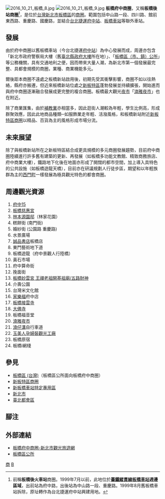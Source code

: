 [[File:2016_10_21_板橋_8.jpg|thumb]]
[[File:2016_10_21_板橋_9.jpg|thumb]]
'''板橋府中商圈'''，又稱'''板橋後站商圈'''<ref>前稱'''板橋後火車站'''商圈。1999年7月以前，此地位於'''[[縱貫線_(北段)|臺鐵縱貫線]][[板橋車站_(臺灣)#歷史|板橋車站]]週邊區域'''，出前站為府中路，出後站為中山路一段、重慶路。1999年8月舊板橋車站拆除，原址轉作為台北捷運府中站興建用地。</ref>，是位於[[台灣|台灣]][[新北市|新北市]][[板橋區_(台灣)|板橋區]]的[[商圈|商圈]]。範圍包括中山路一段、四川路、館前東西路、重慶路、國慶路，並結合[[台北捷運|台北捷運]][[府中站_(臺灣)|府中站]]、[[板橋車站_(臺灣)|板橋車站]]等聯外車站。

==發展==
{{See also|l1=臺鐵板橋車站歷史|板橋車站 (臺灣)#歷史|l2=舊台北縣政府大樓|新北市政府#市政府大樓|板橋區 (台灣)}}
由於府中商圈以舊板橋車站（今台北捷運[[府中站_(臺灣)|府中站]]）為中心發展而成，周邊亦包含「新北市政府警察局大樓（舊[[新北市政府#市政府大樓|臺北縣政府大樓]]所在地）」、「[[板橋區_(新北市)|板橋]][[公所_(中華民國)|區（市、鎮）公所]]」等公務機關，具有交通地利之便，因而帶來大量人潮，為新北市第一個發展最完整、具都會規模的商圈，業種、商業機能多元。

爾後距本商圈不遠處之板橋新站啟用後，初期先受其衝擊影響，商圈不如以往熱絡，縣府亦搬遷，但近來板橋新站位處之[[新板特區|新板特區]]蓬勃發展並持續擴張，開始進而與府中商圈逐漸融合發展成更完整的複合商圈。板橋最大觀光[[夜市|夜市]]「[[湳雅夜市|湳雅夜市]]」也在附近。

除了商業匯集，由於[[補教業|補教業]]亦相當多，因此逛街人潮較為年輕，學生比例高，形成群聚效應，因此此地商品種類─如服飾業走年輕、活潑風格，和板橋新站附近[[新板特區商圈|新板特區商圈]]以精品、百貨為主的風格形成市場分流。

==未來展望==
除了與板橋新站所在之新板特區結合成更具規模的多元商圈發展趨勢，目前府中商圈陸續進行許多舊有建築的更新、再發展（如板橋多功能文教館、精致商務旅店、府中商業大樓），鐵路地下化後在地面亦形成了開闊的都市空間，加上導入具特色的公共設施（如板橋遊龍天橋），目前亦在研議規劃人行徒步區，期望和以年輕族群為主的[[西門町|西門町]]一樣發展為極具觀光特色的都會商圈。

==周邊觀光資源==
{{refbegin|3}}
#[[府中15|府中15]]
#[[板橋慈惠宮|板橋慈惠宮]]
#[[林本源園邸|林本源園邸]]（林家花園）
#糕餅街 (南門街)
#婚紗街 (公園路 重慶路)
#水景廣場
#[[誠品書店|誠品書店]]板橋店
#東門藝術地下道
#板橋遊龍（府中景觀人行陸橋）
#黃石市場
#府中算命街
#挽面街
#[https://www.facebook.com/mygmyg37 板橋妙雲宮 王禪老祖開基祖廟/五路財神] {{Wayback|url=https://www.facebook.com/mygmyg37 |date=20201112030028 }}
#介壽公園
#台灣米文化館
#[[家乐福|家樂福]]府中店
#[[板橋接雲寺|板橋接雲寺]]
#[[大佛寺|大佛寺]]
#板橋福音堂
#[[湳雅夜市|湳雅夜市]]
#[[湳仔溝|湳仔溝]]自行車道
#[https://www.facebook.com/yumeeiren199 玉美人孕婦裝觀光工廠]
#板橋原宿
#板橋i網棧
{{refend}}

==參見==
*[[板橋區_(台灣)|板橋區 (台灣)]]（板橋區公所面向板橋府中商圈）
*[[新板特區商圈|新板特區商圈]]
*[[新板橋車站特定專用區|新板橋車站特定專用區]]
*[[新北市|新北市]]
*[[臺北都會區|臺北都會區]]

==腳注==
{{reflist|2}}

==外部連結==
*[https://tour.ntpc.gov.tw/zh-tw/Food/Detail?wnd_id=60&id=109723 板橋府中商圈-新北市觀光旅遊網] {{Wayback|url=https://tour.ntpc.gov.tw/zh-tw/Food/Detail?wnd_id=60&id=109723 |date=20210124143527 }}
*[http://www.banqiao.ntpc.gov.tw 板橋區公所] {{Wayback|url=http://www.banqiao.ntpc.gov.tw/ |date=20210203230757 }}

{{新北市商圈}}

[[Category:板橋區_(台灣)|商]]
[[Category:新北市商圈|B]]